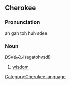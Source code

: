 ==Cherokee==
[[Category:Cherokee language]]
===Pronunciation===
ah gah toh huh sdee

===Noun===
ᎠᎦᏙᎲᏍᏗ (agatohvsdi)

#[[wisdom]]